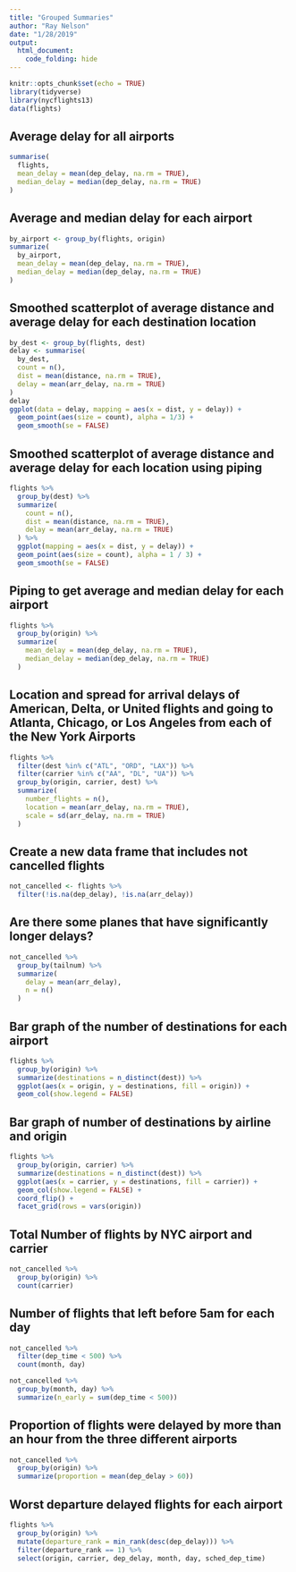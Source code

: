 ```yaml
---
title: "Grouped Summaries"
author: "Ray Nelson"
date: "1/28/2019"
output:
  html_document:
    code_folding: hide
---
```


```r
knitr::opts_chunk$set(echo = TRUE)
library(tidyverse)
library(nycflights13)
data(flights)
```

## Average delay for all airports

```r
summarise(
  flights,
  mean_delay = mean(dep_delay, na.rm = TRUE),
  median_delay = median(dep_delay, na.rm = TRUE)
)
```

## Average and median delay for each airport

```r
by_airport <- group_by(flights, origin)
summarize(
  by_airport,
  mean_delay = mean(dep_delay, na.rm = TRUE),
  median_delay = median(dep_delay, na.rm = TRUE)
)
```

## Smoothed scatterplot of average distance and average delay for each destination location

```r
by_dest <- group_by(flights, dest)
delay <- summarise(
  by_dest,
  count = n(),
  dist = mean(distance, na.rm = TRUE),
  delay = mean(arr_delay, na.rm = TRUE)
)
delay
ggplot(data = delay, mapping = aes(x = dist, y = delay)) +
  geom_point(aes(size = count), alpha = 1/3) +
  geom_smooth(se = FALSE)
```

## Smoothed scatterplot of average distance and average delay for each location using piping

```r
flights %>%
  group_by(dest) %>%
  summarize(
    count = n(),
    dist = mean(distance, na.rm = TRUE),
    delay = mean(arr_delay, na.rm = TRUE)
  ) %>%
  ggplot(mapping = aes(x = dist, y = delay)) +
  geom_point(aes(size = count), alpha = 1 / 3) +
  geom_smooth(se = FALSE)
```

## Piping to get average and median delay for each airport

```r
flights %>%
  group_by(origin) %>%
  summarize(
    mean_delay = mean(dep_delay, na.rm = TRUE),
    median_delay = median(dep_delay, na.rm = TRUE)
  )
```

## Location and spread for arrival delays of American, Delta, or United flights and going to Atlanta, Chicago, or Los Angeles from each of the New York Airports
```r
flights %>%
  filter(dest %in% c("ATL", "ORD", "LAX")) %>%
  filter(carrier %in% c("AA", "DL", "UA")) %>%
  group_by(origin, carrier, dest) %>%
  summarize(
    number_flights = n(),
    location = mean(arr_delay, na.rm = TRUE),
    scale = sd(arr_delay, na.rm = TRUE)
  )
```

## Create a new data frame that includes not cancelled flights

```r
not_cancelled <- flights %>%
  filter(!is.na(dep_delay), !is.na(arr_delay))
```

## Are there some planes that have significantly longer delays?

```r
not_cancelled %>% 
  group_by(tailnum) %>% 
  summarize(
    delay = mean(arr_delay),
    n = n()
  )
```

## Bar graph of the number of destinations for each airport

```r
flights %>%
  group_by(origin) %>%
  summarize(destinations = n_distinct(dest)) %>% 
  ggplot(aes(x = origin, y = destinations, fill = origin)) +
  geom_col(show.legend = FALSE)
```

## Bar graph of number of destinations by airline and origin

```r
flights %>%
  group_by(origin, carrier) %>%
  summarize(destinations = n_distinct(dest)) %>% 
  ggplot(aes(x = carrier, y = destinations, fill = carrier)) +
  geom_col(show.legend = FALSE) +
  coord_flip() +
  facet_grid(rows = vars(origin))
```

## Total Number of flights by NYC airport and carrier
```r
not_cancelled %>% 
  group_by(origin) %>% 
  count(carrier)
```

## Number of flights that left before 5am for each day

```r
not_cancelled %>% 
  filter(dep_time < 500) %>% 
  count(month, day)

not_cancelled %>% 
  group_by(month, day) %>% 
  summarize(n_early = sum(dep_time < 500))
```

## Proportion of flights were delayed by more than an hour from the three different airports

```r
not_cancelled %>% 
  group_by(origin) %>% 
  summarize(proportion = mean(dep_delay > 60))
```

## Worst departure delayed flights for each airport

```r
flights %>% 
  group_by(origin) %>%
  mutate(departure_rank = min_rank(desc(dep_delay))) %>% 
  filter(departure_rank == 1) %>% 
  select(origin, carrier, dep_delay, month, day, sched_dep_time)
```
